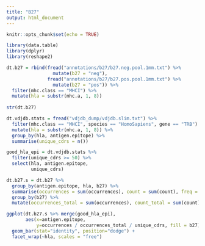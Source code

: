 ```yaml
---
title: "B27"
output: html_document
---
```


```r
knitr::opts_chunk$set(echo = TRUE)
```

```r
library(data.table)
library(dplyr)
library(reshape2)
```

```r
dt.b27 = rbind(fread("annotations/b27/b27.neg.pool.1mm.txt") %>% 
                 mutate(b27 = "neg"),
               fread("annotations/b27/b27.pos.pool.1mm.txt") %>% 
                 mutate(b27 = "pos")) %>%
  filter(mhc.class == "MHCI") %>%
  mutate(hla = substr(mhc.a, 1, 8))
  
str(dt.b27)
```

```r
dt.vdjdb.stats = fread("vdjdb_dump/vdjdb.slim.txt") %>%
  filter(mhc.class == "MHCI", species == "HomoSapiens", gene == "TRB") %>%
  mutate(hla = substr(mhc.a, 1, 8)) %>%
  group_by(hla, antigen.epitope) %>%
  summarise(unique_cdrs = n())

good_hla_epi = dt.vdjdb.stats %>%
  filter(unique_cdrs >= 50) %>%
  select(hla, antigen.epitope, 
         unique_cdrs)
```

```r
dt.b27.s = dt.b27 %>%
  group_by(antigen.epitope, hla, b27) %>%
  summarise(occurrences = sum(occurrences), count = sum(count), freq = sum(freq)) %>%
  group_by(b27) %>%
  mutate(occurrences_total = sum(occurrences), count_total = sum(count), freq_total = sum(freq))
```

```r
ggplot(dt.b27.s %>% merge(good_hla_epi), 
       aes(x=antigen.epitope, 
           y=occurrences / occurrences_total / unique_cdrs, fill = b27)) +
  geom_bar(stat="identity", position="dodge") +
  facet_wrap(~hla, scales = "free")
```